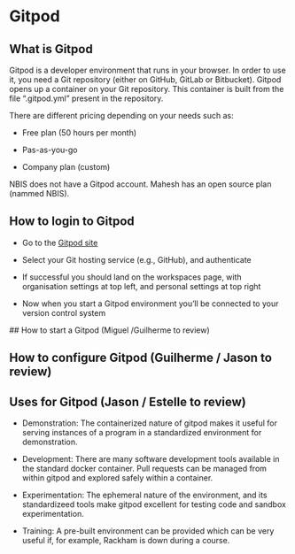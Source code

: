 # Gitpod

## What is Gitpod

Gitpod is a developer environment that runs in your browser. In order to use it, you need a Git repository (either on GitHub, GitLab or Bitbucket). Gitpod opens up a container on your Git repository. This container is built from the file ".gitpod.yml" present in the repository.   

There are different pricing depending on your needs such as:  

- Free plan (50 hours per month)

- Pas-as-you-go  

- Company plan (custom)

NBIS does not have a Gitpod account. Mahesh has an open source plan (nammed NBIS).


## How to login to Gitpod

- Go to the [Gitpod site](https://gitpod.io)

- Select your Git hosting service (e.g., GitHub), and authenticate

- If successful you should land on the workspaces page, with organisation settings at top left, and personal settings at top right

- Now when you start a Gitpod environment you'll be connected to your version control system

## How to start a Gitpod (Miguel /Guilherme to review)

## How to configure Gitpod (Guilherme / Jason to review)

## Uses for Gitpod (Jason / Estelle to review)

- Demonstration: The containerized nature of gitpod makes it useful for serving instances of a program in a standardized environment for demonstration.

- Development: There are many software development tools available in the standard docker container. Pull requests can be managed from within gitpod and explored safely within a container.

- Experimentation: The ephemeral nature of the environment, and its standardizeed tools make gitpod excellent for testing code and sandbox experimentation.

- Training: A pre-built environment can be provided which can be very useful if, for example, Rackham is down during a course. 
